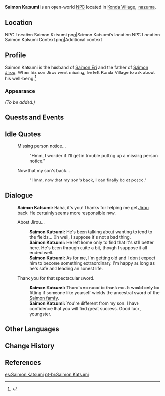 {{Meta
<!-- Remove this template after adding the missing info -->
|missing_NPC_profile  = yes
}}
{{Character Infobox
|type             = Open-World NPC
|image            = NPC Saimon Katsumi.png
|region           = Inazuma
|location         = Inazuma
|affiliation      = Saimon Clan
|ancestry         = [[Saimon Clan]]
}}
'''Saimon Katsumi''' is an open-world [[NPC]] located in [[Konda Village]], [[Inazuma]].

==Location==
<gallery>
NPC Location Saimon Katsumi.png|Saimon Katsumi's location
NPC Location Saimon Katsumi Context.png|Additional context
</gallery>

==Profile==
<!-- detailed story/lore information goes here -->
Saimon Katsumi is the husband of [[Saimon Eri]] and the father of [[Saimon Jirou]]. When his son Jirou went missing, he left Konda Village to ask about his well-being.<ref>{{Ref/NPC|Saimon Eri|ref = 1}}</ref>

===Appearance===
''(To be added.)''

==Quests and Events==
{{Quests and Events}}

==Idle Quotes==
{{Dialogue Start}}
: {{DIcon|Idle}} Missing person notice...
:: {{A|VO Saimon Katsumi 01.ogg}} "Hmm, I wonder if I'll get in trouble putting up a missing person notice."
: {{DIcon|Idle}} Now that my son's back...
:: {{A|VO Saimon Katsumi 02.ogg}} "Hmm, now that my son's back, I can finally be at peace."
{{Dialogue End}}

==Dialogue==
{{Dialogue Start}}
:'''Saimon Katsumi:''' Haha, it's you! Thanks for helping me get [[Saimon Jirou|Jirou]] back. He certainly seems more responsible now.
:{{DIcon}} About Jirou...
::'''Saimon Katsumi:''' He's been talking about wanting to tend to the fields... Oh well, I suppose it's not a bad thing.
::'''Saimon Katsumi:''' He left home only to find that it's still better here. He's been through quite a bit, though I suppose it all ended well.
::'''Saimon Katsumi:''' As for me, I'm getting old and I don't expect him to become something extraordinary. I'm happy as long as he's safe and leading an honest life.
:{{DIcon}} Thank you for that spectacular sword.
::'''Saimon Katsumi:''' There's no need to thank me. It would only be fitting if someone like yourself wields the ancestral sword of the [[Saimon Clan|Saimon family]].
::'''Saimon Katsumi:''' You're different from my son. I have confidence that you will find great success. Good luck, youngster.
{{Dialogue End}}

==Other Languages==
{{Other Languages
|default_hidden = 1
|en      = Saimon Katsumi
|zhs     = 柴门克巳
|zhs_rm  = Cháimén Kèsì
|zht     = 柴門克巳
|zht_rm  = Cháimén Kèsì
|ja      = 柴門克巳
|ja_rm   = Saimon Katsumi
|ko      = 사이몬 카츠미
|es      = Saimon Katsumi
|fr      = Saimon Katsumi
|ru      = Саимон Кацуми
|th      = Saimon Katsumi
|vi      = Saimon Katsumi
|de      = Saimon Katsumi
|id      = Saimon Katsumi
|pt      = Saimon Katsumi
|tr      = Saimon Katsumi
|it      = Saimon Katsumi
}}

==Change History==
{{Change History|2.0}}

==References==
{{Reflist}}

[[es:Saimon Katsumi]]
[[pt-br:Saimon Katsumi]]